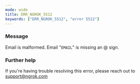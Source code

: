 ```yaml
---
mode: wide
title: ERR_NGROK_5512
keywords: ["ERR_NGROK_5512", "error 5512"]
---
```



### Message

Email is malformed. Email "`EMAIL`" is missing an @ sign.

<ErrorDetails />

### Further help

If you're having trouble resolving this error, please reach out to [support@ngrok.com](mailto:support@ngrok.com?subject=Help%20with%20ERR_NGROK_5512)
